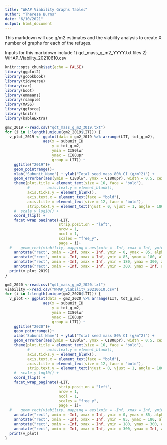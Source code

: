 ```yaml
---
title: "WHAP Viability Graphs Tables"
author: "Therese Burns"
date: "6/10/2021"
output: html_document
---
```

This markdown will use g/m2 estimates and the viability analysis to create X number of graphs for each of the refuges.

Inputs for this markdown include
1) qdt_mass_g_m2_YYYY.txt files
2) WHAP_Viability_20210610.csv 

```r
knitr::opts_chunk$set(echo = FALSE)
library(ggplot2)
library(gcookbook)
library(tidyverse)
library(car)
library(boot)
library(emmeans)
library(rsample)
library(MASS)
library(ggforce)
library(knitr)
library(kableExtra)
```

```r
gm2_2019 <-read.csv("qdt_mass_g_m2_2019.txt")
for (i in 1:length(unique(gm2_2019$LIT))) {
  v_plot_2019 <- ggplot(data = gm2_2019 %>% arrange(LIT, tot_g_m2),
                 aes(x = subunit_ID,
                     y = tot_g_m2,
                     ymin = CI80lwr,
                     ymax = CI80upr,
                     group = LIT)) +
    ggtitle("2019")+
    geom_pointrange()+
    xlab('Subunit Name') + ylab("Total seed mass 80% CI (g/m^2)") +
    geom_errorbar(aes(ymin = CI80lwr, ymax = CI80upr), width = 0.5, cex = 1) +
    theme(plot.title = element_text(size = 16, face = "bold"),
          #        axis.text.y = element_blank(),
          axis.ticks.y = element_blank(),
          axis.text.x = element_text(face = "bold"),
          axis.title = element_text(size = 12, face = "bold"),
          strip.text.y = element_text(hjust = 0, vjust = 1, angle = 180, face = "bold")) +
    #  scale_y_log10() +
    coord_flip() +
    facet_wrap_paginate(~LIT,
                        strip.position = "left",
                        nrow = 1,
                        ncol = 1,
                        scales = "free_y",
                        page = i)+
  #    geom_rect(viability, mapping = aes(xmin = -Inf, xmax = Inf, ymin = b$Poor, ymax =b$Fair, alpha = .2, fill = "red") )
    annotate("rect", xmin = -Inf, xmax = Inf, ymin = 0, ymax = 85, alpha = .2, fill = "red")+
    annotate("rect", xmin = -Inf, xmax = Inf, ymin = 85, ymax = 180, alpha = .2, fill = "yellow")+
    annotate("rect", xmin = -Inf, xmax = Inf, ymin = 180, ymax = 300, alpha = .2, fill = "chartreuse")+
    annotate("rect", xmin = -Inf, xmax = Inf, ymin = 300, ymax = Inf, alpha = .3, fill = "chartreuse3")
  print(v_plot_2019)
}


```
```r
gm2_2020 <-read.csv("qdt_mass_g_m2_2020.txt")
viability <-read.csv("WHAP_Viability_20210610.csv")
for (i in 1:length(unique(gm2_2020$LIT))) {
  v_plot <- ggplot(data = gm2_2020 %>% arrange(LIT, tot_g_m2),
                 aes(x = subunit_ID,
                     y = tot_g_m2,
                     ymin = CI80lwr,
                     ymax = CI80upr,
                     group = LIT)) +
    ggtitle("2020")+
    geom_pointrange()+
    xlab('Subunit Name') + ylab("Total seed mass 80% CI (g/m^2)") +
    geom_errorbar(aes(ymin = CI80lwr, ymax = CI80upr), width = 0.5, cex = 1) +
    theme(plot.title = element_text(size = 16, face = "bold"),
          #        axis.text.y = element_blank(),
          axis.ticks.y = element_blank(),
          axis.text.x = element_text(face = "bold"),
          axis.title = element_text(size = 12, face = "bold"),
          strip.text.y = element_text(hjust = 0, vjust = 1, angle = 180, face = "bold")) +
    #  scale_y_log10() +
    coord_flip() +
    facet_wrap_paginate(~LIT,
                        strip.position = "left",
                        nrow = 1,
                        ncol = 1,
                        scales = "free_y",
                        page = i)+
  #    geom_rect(viability, mapping = aes(xmin = -Inf, xmax = Inf, ymin = b$Poor, ymax =b$Fair, alpha = .2, fill = "red") )
    annotate("rect", xmin = -Inf, xmax = Inf, ymin = 0, ymax = 85, alpha = .2, fill = "red")+
    annotate("rect", xmin = -Inf, xmax = Inf, ymin = 85, ymax = 180, alpha = .2, fill = "yellow")+
    annotate("rect", xmin = -Inf, xmax = Inf, ymin = 180, ymax = 300, alpha = .2, fill = "chartreuse")+
    annotate("rect", xmin = -Inf, xmax = Inf, ymin = 300, ymax = Inf, alpha = .3, fill = "chartreuse3")
  print(v_plot)
}
```

